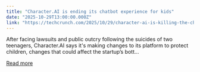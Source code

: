 ```yaml
---
title: "Character.AI is ending its chatbot experience for kids"
date: "2025-10-29T13:00:00.000Z"
link: "https://techcrunch.com/2025/10/29/character-ai-is-killing-the-chatbot-experience-for-minors/"
---
```


After facing lawsuits and public outcry following the suicides of two teenagers, Character.AI says it's making changes to its platform to protect children, changes that could affect the startup’s bott...

[Read more](https://techcrunch.com/2025/10/29/character-ai-is-killing-the-chatbot-experience-for-minors/)
